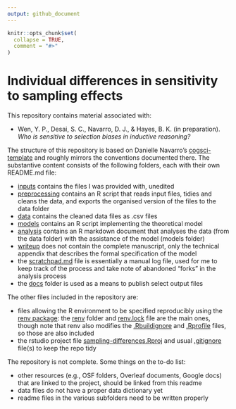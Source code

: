 ```yaml
---
output: github_document
---
```


<!-- README.md is generated from README.Rmd. Please edit that file -->

```r
knitr::opts_chunk$set(
  collapse = TRUE,
  comment = "#>"
)
```
# Individual differences in sensitivity to sampling effects

<!-- badges: start -->
<!-- badges: end -->

This repository contains material associated with:

- Wen, Y. P., Desai, S. C., Navarro, D. J., & Hayes, B. K. (in preparation).
  *Who is sensitive to selection biases in inductive reasoning?*

The structure of this repository is based on Danielle Navarro's 
[cogsci-template](https://github.com/djnavarro/cogsci-template) and roughly 
mirrors the conventions documented there. The substantive content consists of
the following folders, each with their own README.md file:

- [inputs](./inputs) contains the files I was provided with, unedited
- [preprocessing](./preprocessing) contains an R script that reads input files,
  tidies and cleans the data, and exports the organised version of the files to
  the data folder
- [data](./data) contains the cleaned data files as .csv files
- [models](./models) contains an R script implementing the theoretical model
- [analysis](./analysis) contains an R markdown document that analyses the data
  (from the data folder) with the assistance of the model (models folder) 
- [writeup](./writeup) does not contain the complete manuscript, only the 
  technical appendix that describes the formal specification of the model
- the [scratchpad.md](./scratchpad.md) file is essentially a manual log file, used for me to keep track of the process and take note of abandoned "forks" in the analysis process
- the [docs](./docs) folder is used as a means to publish select output files

The other files included in the repository are:

- files allowing the R environment to be specified reproducibly using the   
  [renv package](https://rstudio.github.io/renv/): the [renv](./renv) folder 
  and [renv.lock](./renv.lock) file are the main ones, though note that renv 
  also modifies the [.Rbuildignore](./.Rbuildignore) and 
  [.Rprofile](./.Rprofile) files, so those are also included
- the rstudio project file [sampling-differences.Rproj](./sampling-differences.Rproj) 
  and usual [.gitignore](./.gitignore) file(s) to keep the repo tidy

The repository is not complete. Some things on the to-do list:
  
- other resources (e.g., OSF folders, Overleaf documents, Google docs)
that are linked to the project, should be linked from this readme
- data files do not have a proper data dictionary yet
- readme files in the various subfolders need to be written properly

  
